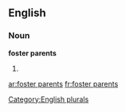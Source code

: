 
==English==

===Noun===
'''foster parents'''

# {{plural of|foster parent}}

[[Category:English plurals]]

[[ar:foster parents]]
[[fr:foster parents]]
